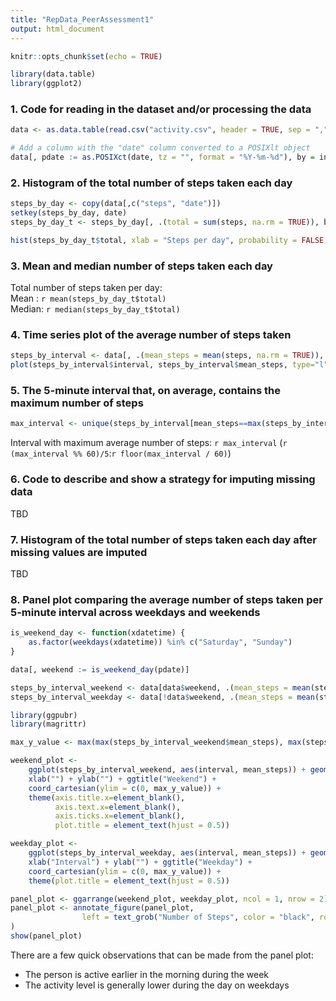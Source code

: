 ```yaml
---
title: "RepData_PeerAssessment1"
output: html_document
---
```


```r
knitr::opts_chunk$set(echo = TRUE)
```

```r
library(data.table)
library(ggplot2)
```

### 1. Code for reading in the dataset and/or processing the data

```r
data <- as.data.table(read.csv("activity.csv", header = TRUE, sep = ","))

# Add a column with the "date" column converted to a POSIXlt object
data[, pdate := as.POSIXct(date, tz = "", format = "%Y-%m-%d"), by = interval]
```

### 2. Histogram of the total number of steps taken each day

```r
steps_by_day <- copy(data[,c("steps", "date")])
setkey(steps_by_day, date)
steps_by_day_t <- steps_by_day[, .(total = sum(steps, na.rm = TRUE)), by = date]

hist(steps_by_day_t$total, xlab = "Steps per day", probability = FALSE, breaks = 20, main = "Histogram of Steps per Day")

```

### 3. Mean and median number of steps taken each day

Total number of steps taken per day:  
Mean  : `r mean(steps_by_day_t$total)`  
Median: `r median(steps_by_day_t$total)`

### 4. Time series plot of the average number of steps taken

```r
steps_by_interval <- data[, .(mean_steps = mean(steps, na.rm = TRUE)), by = interval]
plot(steps_by_interval$interval, steps_by_interval$mean_steps, type="l")
```

### 5. The 5-minute interval that, on average, contains the maximum number of steps

```r
max_interval <- unique(steps_by_interval[mean_steps==max(steps_by_interval$mean_steps)]$interval)
```

Interval with maximum average number of steps: `r max_interval` (`r (max_interval %% 60)/5`:`r floor(max_interval / 60)`)

### 6. Code to describe and show a strategy for imputing missing data

TBD

### 7. Histogram of the total number of steps taken each day after missing values are imputed

TBD

### 8. Panel plot comparing the average number of steps taken per 5-minute interval across weekdays and weekends

```r
is_weekend_day <- function(xdatetime) {
    as.factor(weekdays(xdatetime)) %in% c("Saturday", "Sunday")
}

data[, weekend := is_weekend_day(pdate)]

steps_by_interval_weekend <- data[data$weekend, .(mean_steps = mean(steps, na.rm = TRUE)), by = interval]
steps_by_interval_weekday <- data[!data$weekend, .(mean_steps = mean(steps, na.rm = TRUE)), by = interval]

library(ggpubr)
library(magrittr)

max_y_value <- max(max(steps_by_interval_weekend$mean_steps), max(steps_by_interval_weekday$mean_steps))

weekend_plot <- 
    ggplot(steps_by_interval_weekend, aes(interval, mean_steps)) + geom_line() +
    xlab("") + ylab("") + ggtitle("Weekend") +
    coord_cartesian(ylim = c(0, max_y_value)) +
    theme(axis.title.x=element_blank(),
          axis.text.x=element_blank(),
          axis.ticks.x=element_blank(),
          plot.title = element_text(hjust = 0.5))

weekday_plot <- 
    ggplot(steps_by_interval_weekday, aes(interval, mean_steps)) + geom_line() +
    xlab("Interval") + ylab("") + ggtitle("Weekday") +
    coord_cartesian(ylim = c(0, max_y_value)) +
    theme(plot.title = element_text(hjust = 0.5))

panel_plot <- ggarrange(weekend_plot, weekday_plot, ncol = 1, nrow = 2)
panel_plot <- annotate_figure(panel_plot,
                left = text_grob("Number of Steps", color = "black", rot = 90)
)
show(panel_plot)
```

There are a few quick observations that can be made from the panel plot:

- The person is active earlier in the morning during the week
- The activity level is generally lower during the day on weekdays




